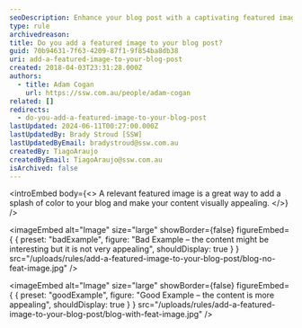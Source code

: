 ```yaml
---
seoDescription: Enhance your blog post with a captivating featured image, making it more visually appealing and increasing user engagement
type: rule
archivedreason:
title: Do you add a featured image to your blog post?
guid: 70b94631-7f63-4209-87f1-9f854ba8db38
uri: add-a-featured-image-to-your-blog-post
created: 2018-04-03T23:31:28.000Z
authors:
  - title: Adam Cogan
    url: https://ssw.com.au/people/adam-cogan
related: []
redirects:
  - do-you-add-a-featured-image-to-your-blog-post
lastUpdated: 2024-06-11T00:27:00.000Z
lastUpdatedBy: Brady Stroud [SSW]
lastUpdatedByEmail: bradystroud@ssw.com.au
createdBy: TiagoAraujo
createdByEmail: TiagoAraujo@ssw.com.au
isArchived: false
---
```


<introEmbed
  body={<>
A relevant featured image is a great way to add a splash of color to your blog and make your content visually appealing.
  </>}
/>

<imageEmbed
  alt="Image"
  size="large"
  showBorder={false}
  figureEmbed={ {
    preset: "badExample",
    figure: "Bad Example – the content might be interesting but it is not very appealing",
    shouldDisplay: true
  } }
  src="/uploads/rules/add-a-featured-image-to-your-blog-post/blog-no-feat-image.jpg"
/>


<imageEmbed
  alt="Image"
  size="large"
  showBorder={false}
  figureEmbed={ {
    preset: "goodExample",
    figure: "Good Example – the content is more appealing",
    shouldDisplay: true
  } }
  src="/uploads/rules/add-a-featured-image-to-your-blog-post/blog-with-feat-image.jpg"
/>
